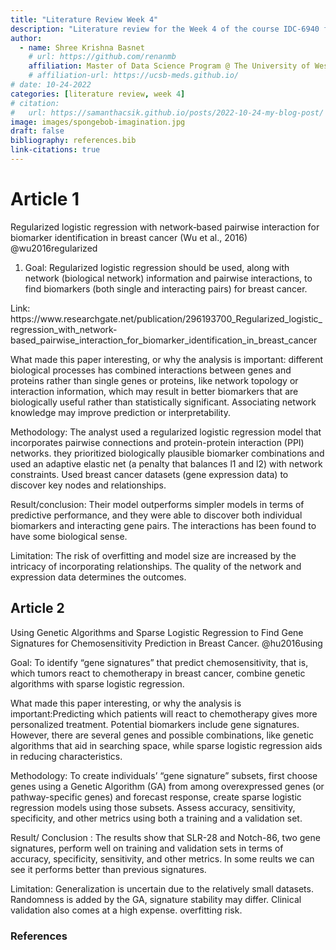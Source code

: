 ```yaml
---
title: "Literature Review Week 4"
description: "Literature review for the Week 4 of the course IDC-6940 for Fall 2025"
author:
  - name: Shree Krishna Basnet
    # url: https://github.com/renanmb
    affiliation: Master of Data Science Program @ The University of West Florida (UWF)
    # affiliation-url: https://ucsb-meds.github.io/
# date: 10-24-2022
categories: [literature review, week 4]
# citation:
#   url: https://samanthacsik.github.io/posts/2022-10-24-my-blog-post/
image: images/spongebob-imagination.jpg
draft: false
bibliography: references.bib
link-citations: true
---
```


# Article 1

Regularized logistic regression with network‐based pairwise interaction for biomarker identification in breast cancer (Wu et al., 2016) @wu2016regularized

1. Goal: Regularized logistic regression should be used, along with network (biological network) information and pairwise interactions, to find biomarkers (both single and interacting pairs) for breast cancer.

Link: https://www.researchgate.net/publication/296193700_Regularized_logistic_regression_with_network-based_pairwise_interaction_for_biomarker_identification_in_breast_cancer 

What made this paper interesting, or why the analysis is important: different biological processes has combined interactions between genes and proteins rather than single genes or proteins, like network topology or interaction information, which may result in better biomarkers that are biologically useful rather than statistically significant. Associating network knowledge may improve prediction or interpretability.

Methodology: The analyst used a regularized logistic regression model that incorporates pairwise connections and protein-protein interaction (PPI) networks.
they prioritized biologically plausible biomarker combinations and used an adaptive elastic net (a penalty that balances l1 and l2) with network constraints.
Used breast cancer datasets (gene expression data) to discover key nodes and relationships.

Result/conclusion: Their model outperforms simpler models in terms of predictive performance, and they were able to discover both individual biomarkers and interacting gene pairs. The interactions has been found to have some biological sense. 

Limitation: The risk of overfitting and model size are increased by the intricacy of incorporating relationships. The quality of the network and expression data determines the outcomes.

## Article 2

Using Genetic Algorithms and Sparse Logistic Regression to Find Gene Signatures for Chemosensitivity Prediction in Breast Cancer. @hu2016using

Goal: To identify "gene signatures" that predict chemosensitivity, that is, which tumors react to chemotherapy in breast cancer, combine genetic algorithms with sparse logistic regression.

What made this paper interesting, or why the analysis is important:Predicting which patients will react to chemotherapy gives more personalized treatment. Potential biomarkers include gene signatures. However, there are several genes and possible combinations, like genetic algorithms that aid in searching space, while sparse logistic regression aids in reducing characteristics. 

Methodology: To create individuals' "gene signature" subsets, first choose genes using a Genetic Algorithm (GA) from among overexpressed genes (or pathway-specific genes) and  forecast response, create sparse logistic regression models using those subsets. Assess accuracy, sensitivity, specificity, and other metrics using both a training and a validation set.

Result/ Conclusion : The results show that SLR-28 and Notch-86, two gene signatures, perform well on training and validation sets in terms of accuracy, specificity, sensitivity, and other metrics.  In some reults we can see  it performs better than previous signatures. 

Limitation:  Generalization is uncertain due to the relatively small datasets. Randomness is added by the GA, signature stability may differ. Clinical validation also comes at a high expense. overfitting risk.

### References

::: {#refs}
:::